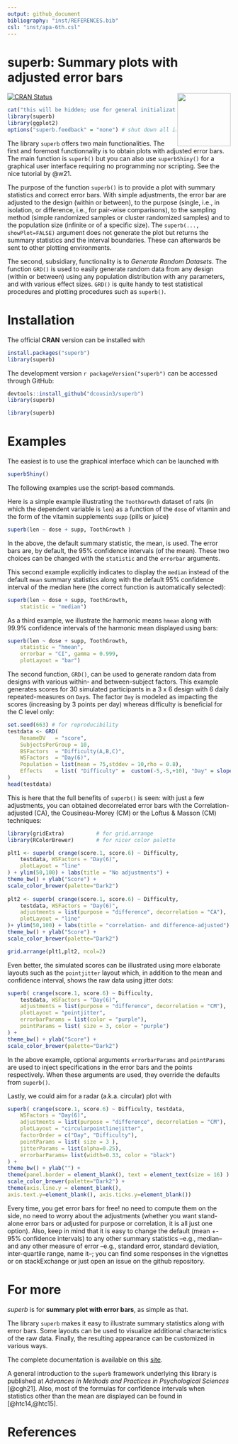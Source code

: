 ```yaml
---
output: github_document
bibliography: "inst/REFERENCES.bib"
csl: "inst/apa-6th.csl"
---
```


# superb: Summary plots with adjusted error bars
 <img src="logo.png" align="right" alt="" width="120" />

<!-- badges: start -->
[![CRAN Status](https://www.r-pkg.org/badges/version/superb)](https://cran.r-project.org/package=superb)
<!-- badges: end -->

```r
cat("this will be hidden; use for general initializations.\n")
library(superb)
library(ggplot2)
options("superb.feedback" = "none") # shut down all information
```

The library `superb`  offers two main functionalities. The first and foremost functionnality
is to obtain plots with adjusted error bars. The main function is `superb()`
but you can also use `superbShiny()` for a graphical user interface requiring
no programming nor scripting.  See the nice tutorial by @w21.

The purpose of the function `superb()` is to provide a plot with 
summary statistics and correct
error bars. With simple adjustments, the error bar are adjusted
to the design (within or between), to the purpose (single, i.e., in isolation, or 
difference, i.e., for pair-wise comparisons),
to the sampling method (simple randomized samples or cluster
randomized samples) and to the population size (infinite or of a specific
 size). The `superb(..., showPlot=FALSE)` argument does not generate the plot but returns the 
summary statistics and the interval boundaries. These can afterwards
be sent to other plotting environments.

The second, subsidiary, functionality is to *Generate Random Datasets*. The function 
`GRD()` is used to easily generate random data from any design (within or between) using
any population distribution with any parameters, and with various 
effect sizes. `GRD()` is quite handy to test statistical procedures and plotting procedures 
such as `superb()`.

# Installation

The official **CRAN** version can be installed with 

```r
install.packages("superb")
library(superb)
```

The development version `r packageVersion("superb")` can be accessed through GitHub:

```r
devtools::install_github("dcousin3/superb")
library(superb)
```

```r
library(superb)
```

# Examples

The easiest is to use the graphical interface which can be 
launched with 

```r
superbShiny()
```

The following examples use the script-based commands.

Here is a simple example illustrating the ``ToothGrowth`` dataset
of rats  (in which the dependent variable is `len`) 
as a function of the `dose` of 
vitamin and the form of the vitamin supplements `supp` (pills or juice)

```r
superb(len ~ dose + supp, ToothGrowth )
```

In the above, the default summary statistic, the mean, is used. The error
bars are, by default, the 95% confidence intervals (of the mean). These two choices
can be changed with the `statistic` and the `errorbar` arguments.

This second example explicitly indicates to display the 
`median` instead of the default `mean` summary statistics along with the default 95% confidence interval of the median here (the correct
function is automatically selected):

```r
superb(len ~ dose + supp, ToothGrowth,
    statistic = "median")
```

As a third example, we illustrate the  harmonic means
`hmean` along with 99.9% confidence intervals of the harmonic
mean displayed using bars:

```r
superb(len ~ dose + supp, ToothGrowth,
    statistic = "hmean", 
    errorbar = "CI", gamma = 0.999,
    plotLayout = "bar")
```

The second function, `GRD()`, can be used to generate random data
from designs with various within- and between-subject factors.
This example generates scores for 30 simulated participants in 
a 3 x 6 design with 6 daily repeated-measures on `Day`s. The 
factor `Day` is modeled as impacting the scores (increasing by 3 points 
per day) whereas difficulty is beneficial for the C level only:

```r
set.seed(663) # for reproducibility
testdata <- GRD(
    RenameDV   = "score", 
    SubjectsPerGroup = 10, 
    BSFactors  = "Difficulty(A,B,C)", 
    WSFactors  = "Day(6)",
    Population = list(mean = 75,stddev = 10,rho = 0.8),
    Effects    = list( "Difficulty" =  custom(-5,-5,+10), "Day" = slope(3) )
) 
head(testdata)
```

This is here that the full benefits of `superb()` is seen: with
just a few adjustments, you can obtained decorrelated error bars
with the Correlation-adjusted (CA), the Cousineau-Morey (CM) or 
the Loftus & Masson (CM) techniques:

```r
library(gridExtra)          # for grid.arrange
library(RColorBrewer)       # for nicer color palette

plt1 <- superb( crange(score.1, score.6) ~ Difficulty, 
    testdata, WSFactors = "Day(6)",
    plotLayout = "line"
) + ylim(50,100) + labs(title = "No adjustments") +
theme_bw() + ylab("Score") +
scale_color_brewer(palette="Dark2")
    
plt2 <- superb( crange(score.1, score.6) ~ Difficulty, 
    testdata, WSFactors = "Day(6)",
    adjustments = list(purpose = "difference", decorrelation = "CA"),
    plotLayout = "line"
)+ ylim(50,100) + labs(title = "correlation- and difference-adjusted") +
theme_bw() + ylab("Score") +
scale_color_brewer(palette="Dark2")

grid.arrange(plt1,plt2, ncol=2)
```

Even better, the simulated scores can be illustrated using 
more elaborate layouts such as the ``pointjitter`` layout which, 
in addition to the mean and confidence interval, shows the raw 
data using jitter dots:

```r
superb( crange(score.1, score.6) ~ Difficulty, 
    testdata, WSFactors = "Day(6)",
    adjustments = list(purpose = "difference", decorrelation = "CM"),
    plotLayout = "pointjitter",
    errorbarParams = list(color = "purple"),
    pointParams = list( size = 3, color = "purple")
) +
theme_bw() + ylab("Score") +
scale_color_brewer(palette="Dark2")
```

In the above example, optional arguments ``errorbarParams`` and ``pointParams``
are used to inject specifications in the error bars and the points respectively.
When these arguments are used, they override the defaults from ``superb()``.

Lastly, we could aim for a radar (a.k.a. circular) plot with

```r
superb( crange(score.1, score.6) ~ Difficulty, testdata, 
    WSFactors = "Day(6)",
    adjustments = list(purpose = "difference", decorrelation = "CM"),
    plotLayout = "circularpointlinejitter",
    factorOrder = c("Day", "Difficulty"),
    pointParams = list( size = 3 ),
    jitterParams = list(alpha=0.25),
    errorbarParams= list(width=0.33, color = "black")
) +
theme_bw() + ylab("") +
theme(panel.border = element_blank(), text = element_text(size = 16) ) +
scale_color_brewer(palette="Dark2") +
theme(axis.line.y = element_blank(), 
axis.text.y=element_blank(), axis.ticks.y=element_blank())
```

Every time, you get error bars for free! no need to compute them on the side, no 
need to worry about the adjustments (whether you want stand-alone error
bars or adjusted for purpose or correlation, it is all just one option).
Also, keep in mind that it is easy to change the default (mean +- 95%
confidence intervals) to any other summary statistics --e.g., median-- and 
any other measure of error --e.g., standard error, standard deviation,
inter-quartile range, name it--; you can find some responses in the vignettes
or on stackExchange or just open an issue on the github repository.

# For more

_superb_ is for __summary plot with error bars__, as simple as that.

The library `superb` makes it easy to illustrate summary statistics 
along with error bars. Some layouts can be used to visualize additional
characteristics of the raw data. Finally, the resulting appearance can be customized 
in various ways.

The complete documentation is available on this [site](https://dcousin3.github.io/superb/).

A general introduction to the `superb` framework underlying this 
library is published
at *Advances in Methods and Practices in Psychological Sciences* [@cgh21]. Also, most of the formulas for confidence intervals when statistics other than the mean are displayed can be found in [@htc14,@htc15].

# References

